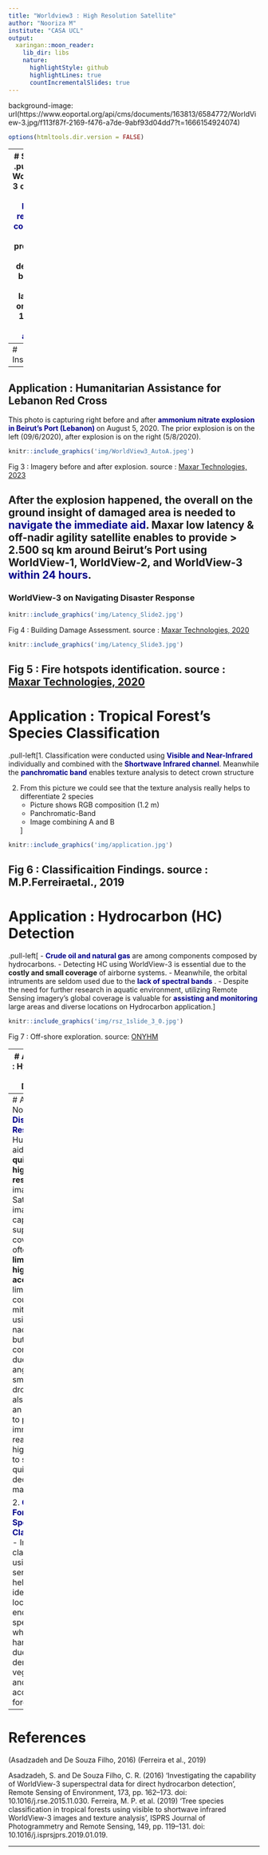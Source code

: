 ```yaml
---
title: "Worldview3 : High Resolution Satellite"
author: "Nooriza M"
institute: "CASA UCL"
output:
  xaringan::moon_reader:
    lib_dir: libs
    nature:
      highlightStyle: github
      highlightLines: true
      countIncrementalSlides: true
---
```


background-image: url(https://www.eoportal.org/api/cms/documents/163813/6584772/WorldView-3.jpg/f113f87f-2169-f476-a7de-9abf93d04dd7?t=1666154924074)

```r
options(htmltools.dir.version = FALSE)
```

---
# Summary
.pull-left[1. WorldView-3 offers one of the <span style="color:darkblue;">**highest resolution commercial** </span> data products at 30 cm developed by Maxar (US) launched on August 13, 2014 <span style="color:darkblue;">**(still active)**</span>. 

2.  As WV-3 is a high-resolution satellite it can be utilized to :
<ul style="padding-left: 20px;"> 
  <li>Feature extraction</li>
  <li>Defense</li>
  <li>Tracking wildfires progression</li>
  <li>Assisting infrastructure planning</li>
  <li>Disaster</li>
  <li>Geology uses & environmental monitoring</li>
</ul>]

```r
knitr::include_graphics('img/WorldView3_Auto18.jpeg')


```
.pull-right[ Fig 1 : WorldView-3 instruments. source :  [EO Portal, 2023](https://www.eoportal.org/ftp/satellite-missions/w/WorldView3_080722/WorldView3_Auto18.jpeg)]

---
# Instruments
```r
knitr::include_graphics('img/Worldview-3-inforgraphic.jpg')
```
Fig 2 : WorldView-3 sensors. source :  [Maxar Technologies, 2023](https://maxar-blog-assets.s3.amazonaws.com/uploads/blogImages/2014/08/Worldview-3-inforgraphic.jpg)
---

## Application : Humanitarian Assistance for Lebanon Red Cross

This photo is capturing right before and after <span style="color:darkblue;"> **ammonium nitrate explosion in Beirut's Port (Lebanon) **</span> on August 5, 2020. 
The prior explosion is on the left (09/6/2020),  after explosion is on the right (5/8/2020).

```r
knitr::include_graphics('img/WorldView3_AutoA.jpeg')
```

Fig 3 : Imagery before and after explosion. source : [Maxar Technologies, 2023](https://www.eoportal.org/ftp/satellite-missions/w/WorldView3_080722/WorldView3_AutoF.jpeg)

After the explosion happened, the overall on the ground insight of damaged area is needed to <span style="color:darkblue;"> **navigate the immediate aid**</span>. Maxar low latency & off-nadir agility satellite enables to provide > 2.500 sq km around Beirut's Port using WorldView-1, WorldView-2, and WorldView-3 <span style="color:darkblue;">**within 24 hours**</span>.
---
### WorldView-3 on Navigating Disaster Response
```r
knitr::include_graphics('img/Latency_Slide2.jpg')
```
Fig 4 : Building Damage Assessment. source :  [Maxar Technologies, 2020](https://maxar-blog-assets.s3.amazonaws.com/uploads/blogImages/Latency_Slide2.jpg)

```r
knitr::include_graphics('img/Latency_Slide3.jpg')
```
Fig 5 : Fire hotspots identification. source :  [Maxar Technologies, 2020](https://maxar-blog-assets.s3.amazonaws.com/uploads/blogImages/Latency_Slide3.jpg)
---
# Application : Tropical Forest's Species Classification 

.pull-left[1. Classification were conducted using <span style="color:darkblue;"> **Visible and Near-Infrared** </span> individually and combined with the <span style="color:darkblue;"> **Shortwave Infrared channel**</span>. Meanwhile the <span style="color:darkblue;">**panchromatic band**</span> enables texture analysis to detect crown structure

2. From this picture we could see that the texture analysis really helps to differentiate 2 species
<ul style="padding-left: 20px;"> 
  <li>Picture shows RGB composition (1.2 m)</li>
  <li>Panchromatic-Band </li>
  <li>Image combining A and B</li>
</ul>]

```r
knitr::include_graphics('img/application.jpg')
```

Fig 6 : Classificaition Findings. source :  M.P.Ferreiraetal., 2019
---
# Application : Hydrocarbon (HC) Detection
.pull-left[
- <span style="color:darkblue;">**Crude oil and natural gas** </span> are among components composed by hydrocarbons.
- Detecting HC using WorldView-3 is essential due to the **costly and small coverage** </span>  of airborne systems. 
- Meanwhile, the orbital intruments are seldom used due to the <span style="color:darkblue;">**lack of spectral bands** </span> .
- Despite the need for further research in aquatic environment, utilizing Remote Sensing imagery's global coverage is valuable for <span style="color:darkblue;"> **assisting and monitoring** </span>  large areas and diverse locations on Hydrocarbon application.]
 
```r
knitr::include_graphics('img/rsz_1slide_3_0.jpg')
```
Fig 7 : Off-shore exploration. source: [ONYHM](https://www.onhym.com/en)

---
# Application : Hydrocarbon (HC) Detection

From this graph we could see the **performance** of different band ratios and RBD index in detecting HCs. 

```r
knitr::include_graphics('img/Screenshot 2025-02-16 121436.jpg')
```
 source : Asadzadeh and De Souza Filho (2016)

 - WorldView-3 could be work well to detect various HC based on  <span style="color:darkblue;">**varied geoglogy** </span> .
 - The presence of <span style="color:darkblue;">**clay minerals** </span> can affect band that is sensitive to HC type
 - Hydrocarbone detection in  <span style="color:darkblue;">**dolomite soils** </span> is easier compared to clayey soil
 - <span style="color:darkblue;">**Heavier crude oil** </span> (API 29) is harder to detect.

---
# Additional Notes
1.  <span style="color:darkblue;"> **On Disaster Response :** </span>
 - Humanitarian aid needs **quick and high resolution** imagery. 
 - Satellite imagery is capable to support wide coverage, but often being **limited by its high latency access**. This limitation could be mitigated using off-nadir imaging but need extra corrections due to its angle. 
 - On small areas ** drone** could also become an alternative to provide immediate, real-time, and high resolution to support quick-decision making.

2. <span style="color:darkblue;"> **On Tropical Forest Species Classification:** </span> 
 - Image classification using remote sensing might help to identify the location of endangered species, which often hard to spot due to the dense vegetation and limited accessibility in forests.
---
# References
(Asadzadeh and De Souza Filho, 2016)
(Ferreira et al., 2019)

Asadzadeh, S. and De Souza Filho, C. R. (2016) ‘Investigating the capability of WorldView-3 superspectral data for direct hydrocarbon detection’, Remote Sensing of Environment, 173, pp. 162–173. doi: 10.1016/j.rse.2015.11.030.
Ferreira, M. P. et al. (2019) ‘Tree species classification in tropical forests using visible to shortwave infrared WorldView-3 images and texture analysis’, ISPRS Journal of Photogrammetry and Remote Sensing, 149, pp. 119–131. doi: 10.1016/j.isprsjprs.2019.01.019.





---